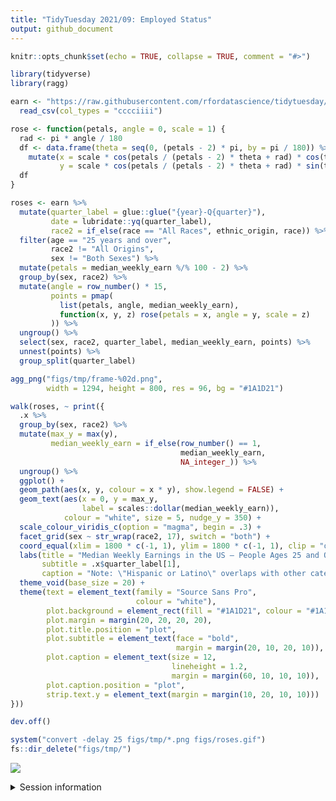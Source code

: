 ```yaml
---
title: "TidyTuesday 2021/09: Employed Status"
output: github_document
---
```


```r
knitr::opts_chunk$set(echo = TRUE, collapse = TRUE, comment = "#>")
```

```r
library(tidyverse)
library(ragg)
```

```r
earn <- "https://raw.githubusercontent.com/rfordatascience/tidytuesday/master/data/2021/2021-02-23/earn.csv" %>% 
  read_csv(col_types = "cccciiii")
```

```r
rose <- function(petals, angle = 0, scale = 1) {
  rad <- pi * angle / 180
  df <- data.frame(theta = seq(0, (petals - 2) * pi, by = pi / 180)) %>% 
    mutate(x = scale * cos(petals / (petals - 2) * theta + rad) * cos(theta),
           y = scale * cos(petals / (petals - 2) * theta + rad) * sin(theta))
  df
}

roses <- earn %>% 
  mutate(quarter_label = glue::glue("{year}-Q{quarter}"),
         date = lubridate::yq(quarter_label),
         race2 = if_else(race == "All Races", ethnic_origin, race)) %>%
  filter(age == "25 years and over",
         race2 != "All Origins",
         sex != "Both Sexes") %>% 
  mutate(petals = median_weekly_earn %/% 100 - 2) %>% 
  group_by(sex, race2) %>% 
  mutate(angle = row_number() * 15,
         points = pmap(
           list(petals, angle, median_weekly_earn),
           function(x, y, z) rose(petals = x, angle = y, scale = z)
         )) %>% 
  ungroup() %>% 
  select(sex, race2, quarter_label, median_weekly_earn, points) %>% 
  unnest(points) %>% 
  group_split(quarter_label)
```

```r
agg_png("figs/tmp/frame-%02d.png",
        width = 1294, height = 800, res = 96, bg = "#1A1D21")

walk(roses, ~ print({
  .x %>% 
  group_by(sex, race2) %>% 
  mutate(max_y = max(y),
         median_weekly_earn = if_else(row_number() == 1,
                                      median_weekly_earn,
                                      NA_integer_)) %>% 
  ungroup() %>% 
  ggplot() +
  geom_path(aes(x, y, colour = x * y), show.legend = FALSE) +
  geom_text(aes(x = 0, y = max_y,
                label = scales::dollar(median_weekly_earn)),
            colour = "white", size = 5, nudge_y = 350) +
  scale_colour_viridis_c(option = "magma", begin = .3) +
  facet_grid(sex ~ str_wrap(race2, 17), switch = "both") +
  coord_equal(xlim = 1800 * c(-1, 1), ylim = 1800 * c(-1, 1), clip = "off") +
  labs(title = "Median Weekly Earnings in the US — People Ages 25 and Over",
       subtitle = .x$quarter_label[1],
       caption = "Note: \"Hispanic or Latino\" overlaps with other categories\nData: US Bureau of Labor Statistics — Visualisation: Long Nguyen (@long39ng) · #TidyTuesday") +
  theme_void(base_size = 20) +
  theme(text = element_text(family = "Source Sans Pro",
                            colour = "white"),
        plot.background = element_rect(fill = "#1A1D21", colour = "#1A1D21"),
        plot.margin = margin(20, 20, 20, 20),
        plot.title.position = "plot",
        plot.subtitle = element_text(face = "bold",
                                     margin = margin(20, 10, 20, 10)),
        plot.caption = element_text(size = 12,
                                    lineheight = 1.2,
                                    margin = margin(60, 10, 10, 10)),
        plot.caption.position = "plot",
        strip.text.y = element_text(margin = margin(10, 20, 10, 10)))
}))

dev.off()
```

```r
system("convert -delay 25 figs/tmp/*.png figs/roses.gif")
fs::dir_delete("figs/tmp/")
```

![](figs/roses.gif)

<details><summary>Session information</summary>
```r
sessionInfo()
```
</details>
